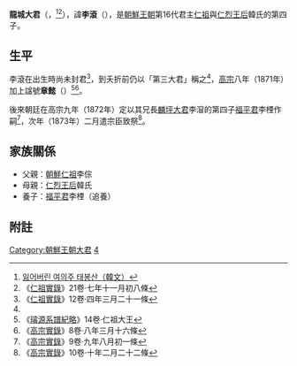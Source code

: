 '''龍城大君'''（{{lang-ko|'''용성대군'''}}，{{bd|1624年|10月14日（九月初三）|1629年|12月22日（十一月初八）|catIdx=L龍城大君}}<ref>[http://jeonlado.com/v3/print_paper.php?number=386 잃어버린 여의주 태봉산（韓文）]</ref><ref name="die">《[[朝鮮王朝實錄|仁祖實錄]]》21卷·七年十一月初八條</ref>），諱'''李滾'''（{{lang-ko|'''이곤'''}}），是[[朝鮮王朝|朝鮮王朝]]第16代君主[[朝鮮仁祖|仁祖]]與[[仁烈王后|仁烈王后]]韓氏的第四子。

==生平==
李滾在出生時尚未封君<ref>《[[朝鮮王朝實錄|仁祖實錄]]》12卷·四年三月二十一條</ref>，到夭折前仍以「第三大君」稱之<ref name="die"/>，[[朝鮮高宗|高宗]]八年（1871年）加上諡號'''章懿'''（{{lang-ko|'''장의'''}}）<ref>《[[璿源系譜紀略|璿源系譜紀略]]》14卷·仁祖大王</ref><ref>《[[朝鮮王朝實錄|高宗實錄]]》8卷·八年三月十六條</ref>。

後來朝廷在高宗九年（1872年）定以其兄長[[麟坪大君|麟坪大君]]李㴭的第四子[[福平君|福平君]]李㮒作嗣<ref>《[[朝鮮王朝實錄|高宗實錄]]》9卷·九年八月初一條</ref>，次年（1873年）二月遣宗臣致祭<ref>《[[朝鮮王朝實錄|高宗實錄]]》10卷·十年二月二十二條</ref>。

==家族關係==
*父親：[[朝鮮仁祖|朝鮮仁祖]]李倧
*母親：[[仁烈王后|仁烈王后]]韓氏
*養子：[[福平君|福平君]]李㮒（追養）

==附註==  
{{reflist}}

{{korea-bio-stub}}

[[Category:朝鮮王朝大君|Category:朝鮮王朝大君]]
[[Category:朝鮮仁祖王子|4]]